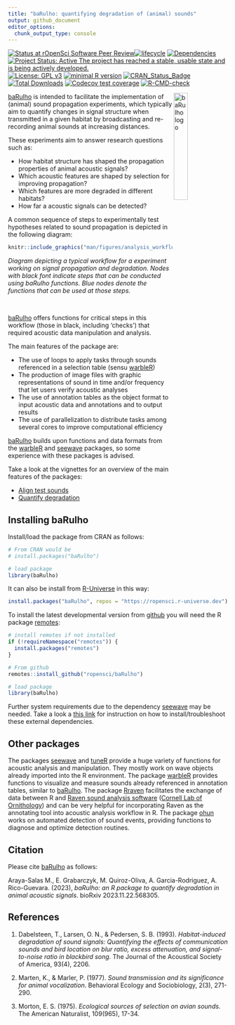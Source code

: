 ```yaml
---
title: "baRulho: quantifying degradation of (animal) sounds"
output: github_document
editor_options: 
  chunk_output_type: console
---
```


<!-- README.md is generated from README.Rmd. Please edit that file -->

<!-- badges: start -->
[![Status at rOpenSci Software Peer Review](https://badges.ropensci.org/609_status.svg)](https://github.com/ropensci/software-review/issues/609)[![lifecycle](https://img.shields.io/badge/lifecycle-maturing-brightgreen.svg)](https://lifecycle.r-lib.org/articles/stages.html) [![Dependencies](https://tinyverse.netlify.com/badge/baRulho)](https://cran.r-project.org/package=baRulho) [![Project Status: Active The project has reached a stable, usable state and is being actively developed.](https://www.repostatus.org/badges/latest/active.svg)](https://www.repostatus.org/#active) 
[![License: GPL v3](https://img.shields.io/badge/License-GPLv3-blue.svg)](https://www.gnu.org/licenses/gpl-3.0) [![minimal R version](https://img.shields.io/badge/R%3E%3D-`r strsplit(gsub("depends: R \\(|\\)", "", grep("^DEPENDS", ignore.case = TRUE, readLines(con = "./DESCRIPTION"), value = TRUE), ignore.case = TRUE), ",")[[1]][1]`-6666ff.svg)](https://cran.r-project.org/)
[![CRAN_Status_Badge](https://www.r-pkg.org/badges/version/baRulho)](https://cran.r-project.org/package=baRulho)
[![Total Downloads](https://cranlogs.r-pkg.org/badges/grand-total/baRulho)](https://cranlogs.r-pkg.org/badges/grand-total/baRulho)
[![Codecov test coverage](https://codecov.io/gh/ropensci/baRulho/branch/master/graph/badge.svg)](https://app.codecov.io/gh/ropensci/baRulho?branch=master)
[![R-CMD-check](https://github.com/ropensci/baRulho/actions/workflows/R-CMD-check.yaml/badge.svg)](https://github.com/ropensci/baRulho/actions/workflows/R-CMD-check.yaml)
<!-- badges: end -->

<img src="man/figures/baRulho_sticker.png" alt="baRulho logo" align="right" width = "25%" height="25%"/>

[baRulho](https://cran.r-project.org/package=baRulho) is intended to facilitate the implementation of (animal) sound propagation experiments, which typically aim to quantify changes in signal structure when transmitted in a given habitat by broadcasting and re-recording animal sounds at increasing distances. 

These experiments aim to answer research questions such as: 

- How habitat structure has shaped the propagation properties of animal acoustic signals? 
- Which acoustic features are shaped by selection for improving propagation? 
- Which features are more degraded in different habitats? 
- How far a acoustic signals can be detected? 

A common sequence of steps to experimentally test hypotheses related to sound propagation is depicted in the following diagram:

```r

knitr::include_graphics("man/figures/analysis_workflow.png")

```

_Diagram depicting a typical workflow for a experiment working on signal propagation and degradation. Nodes with black font indicate steps that can be conducted using baRulho functions. Blue nodes denote the functions that can be used at those steps._

&nbsp;

[baRulho](https://docs.ropensci.org/baRulho//) offers functions for critical steps in this workflow (those in black, including 'checks') that required acoustic data manipulation and analysis.

The main features of the package are:

 - The use of loops to apply tasks through sounds referenced in a selection table (sensu [warbleR](https://cran.r-project.org/package=warbleR))
 - The production of image files with graphic representations of sound in time and/or frequency that let users verify acoustic analyses 
 - The use of annotation tables as the object format to input acoustic data and annotations and to output results 
 - The use of parallelization to distribute tasks among several cores to improve computational efficiency


[baRulho](https://docs.ropensci.org/baRulho//) builds upon functions and data formats from the [warbleR](https://cran.r-project.org/package=warbleR) and [seewave](https://cran.r-project.org/package=seewave) packages, so some experience with these packages is advised.

Take a look at the vignettes for an overview of the main features of the packages:

- [Align test sounds](https://docs.ropensci.org/baRulho//articles/align_test_sounds.html)
- [Quantify degradation](https://docs.ropensci.org/baRulho//articles/quantify_degradation.html)

## Installing baRulho

Install/load the package from CRAN as follows:

```r

# From CRAN would be
# install.packages("baRulho")

# load package
library(baRulho)
```

It can also be install from [R-Universe](https://ropensci.org/blog/2021/06/22/setup-runiverse/) in this way:

```r
install.packages("baRulho", repos = "https://ropensci.r-universe.dev")
```


To install the latest developmental version from [github](https://github.com/) you will need the R package [remotes](https://cran.r-project.org/package=remotes):

```r

# install remotes if not installed
if (!requireNamespace("remotes")) {
  install.packages("remotes")
}

# From github
remotes::install_github("ropensci/baRulho")

# load package
library(baRulho)
```

Further system requirements due to the dependency [seewave](https://cran.r-project.org/package=seewave) may be needed. Take a look a [this link]( https://rug.mnhn.fr/seewave/inst.html) for instruction on how to install/troubleshoot these external dependencies. 

## Other packages

The packages [seewave](https://cran.r-project.org/package=seewave) and  [tuneR](https://cran.r-project.org/package=tuneR) provide a huge variety of functions for acoustic analysis and manipulation. They mostly work on wave objects already imported into the R environment. The package [warbleR](https://cran.r-project.org/package=warbleR) provides functions to visualize and measure sounds already referenced in annotation tables, similar to [baRulho](https://docs.ropensci.org/baRulho//). The package [Rraven](https://cran.r-project.org/package=Rraven) facilitates the exchange of data between R and [Raven sound analysis software](https://www.ravensoundsoftware.com/) ([Cornell Lab of Ornithology](https://www.birds.cornell.edu/home)) and can be very helpful for incorporating Raven as the annotating tool into acoustic analysis workflow in R. The package [ohun](https://github.com/ropensci/ohun) works on automated detection of sound events, providing functions to diagnose and optimize detection routines.


## Citation

Please cite [baRulho](https://docs.ropensci.org/baRulho//) as follows:

Araya-Salas M., E. Grabarczyk, M. Quiroz-Oliva, A. Garcia-Rodriguez, A. Rico-Guevara. (2023), *baRulho: an R package to quantify degradation in animal acoustic signals*. bioRxiv 2023.11.22.568305.

## References

1.  Dabelsteen, T., Larsen, O. N., & Pedersen, S. B. (1993). *Habitat-induced degradation of sound signals: Quantifying the effects of communication sounds and bird location on blur ratio, excess attenuation, and signal-to-noise ratio in blackbird song*. The Journal of the Acoustical Society of America, 93(4), 2206.

2.  Marten, K., & Marler, P. (1977). *Sound transmission and its significance for animal vocalization*. Behavioral Ecology and Sociobiology, 2(3), 271-290.

3.  Morton, E. S. (1975). *Ecological sources of selection on avian sounds*. The American Naturalist, 109(965), 17-34.
